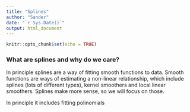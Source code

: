 ```yaml
---
title: "Splines"
author: "Sander"
date: "`r Sys.Date()`"
output: html_document
---
```


```r
knitr::opts_chunk$set(echo = TRUE)
```

### What are splines and why do we care?
In principle splines are a way of fitting smooth functions to data. 
Smooth functions are ways of estimating a non-linear relationship, which include
splines (lots of different types), kernel smoothers and local
linear smoothers. Splines make more sense, so we will focus on those. 

In principle it includes fitting polinomials 



```r



```


